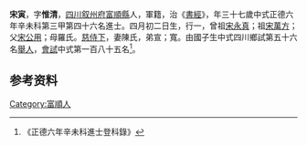 {{Otheruses|other=名为宋惟清的其他人物|宋惟清}}
{{明清人物信息框
| 姓名 = 宋寅
| 原名 =
| 圖片名稱= 
| 圖片大小 =
| 圖片說明 = 
| 最高職務 =
| 國家 = 大明 
| 爵位 =
| 籍貫 = [[四川|四川]][[叙州府|叙州府]][[富順縣|富順縣]]
| 族裔 = 
| 旗籍 = 
| 字號 = 
| 諡號 =
| 出生日期 = 四月初二日
| 出生地點 =
| 逝世日期 = 卒年不詳 
| 逝世地點 =
| 墓葬 =
| 配偶 = 陳氏
| 親屬 = 曾祖[[宋永真|宋永真]]，祖[[宋萬方|宋萬方]]，父[[宋公用|宋公用]]，母羅氏
| 出身 =
* 正德六年辛未科同進士出身
| 經歷 =
| 著作 = 
}}

'''宋寅'''{{BD|1475年||？年||}}，字'''惟清'''，[[四川|四川]][[叙州府|叙州府]][[富順縣|富順縣]]人，軍籍，治《[[書經|書經]]》，年三十七歲中式正德六年辛未科第三甲第四十六名進士。四月初二日生，行一，曾祖[[宋永真|宋永真]]；祖[[宋萬方|宋萬方]]；父[[宋公用|宋公用]]；母羅氏。[[慈侍下|慈侍下]]，妻陳氏，弟宣；寬。由國子生中式四川鄉試第五十六名[[舉人|舉人]]，[[會試|會試]]中式第一百八十五名<ref>《正德六年辛未科進士登科錄》</ref>。

== 参考资料 ==
{{reflist}}

{{正德六年辛未科殿试金榜}}

{{Authority control}}

{{DEFAULTSORT:}}
[[Category:富順人|Category:富順人]]


{{明朝人物小作品}}
